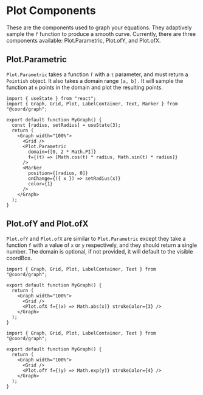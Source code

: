 # Plot Components

These are the components used to graph your equations. They adaptively sample the `f` function to produce a smooth curve. Currently, there are three components available: Plot.Parametric, Plot.ofY, and Plot.ofX.

## Plot.Parametric

`Plot.Parametric` takes a function `f` with a `t` parameter, and must return a `Pointish` object. It also takes a domain range `[a, b]` . It will sample the function at `n` points in the domain and plot the resulting points.

```tsx live
import { useState } from "react";
import { Graph, Grid, Plot, LabelContainer, Text, Marker } from "@coord/graph";

export default function MyGraph() {
  const [radius, setRadius] = useState(3);
  return (
    <Graph width="100%">
      <Grid />
      <Plot.Parametric
        domain={[0, 2 * Math.PI]}
        f={(t) => [Math.cos(t) * radius, Math.sin(t) * radius]}
      />
      <Marker
        position={[radius, 0]}
        onChange={({ x }) => setRadius(x)}
        color={1}
      />
    </Graph>
  );
}
```

## Plot.ofY and Plot.ofX

`Plot.ofY` and `Plot.ofX` are similar to `Plot.Parametric` except they take a function `f` with a value of `x` or `y` respectively, and they should return a single number. The domain is optional, if not provided, it will default to the visible coordBox.

```tsx live
import { Graph, Grid, Plot, LabelContainer, Text } from "@coord/graph";

export default function MyGraph() {
  return (
    <Graph width="100%">
      <Grid />
      <Plot.ofX f={(x) => Math.abs(x)} strokeColor={3} />
    </Graph>
  );
}
```

```tsx live
import { Graph, Grid, Plot, LabelContainer, Text } from "@coord/graph";

export default function MyGraph() {
  return (
    <Graph width="100%">
      <Grid />
      <Plot.ofY f={(y) => Math.exp(y)} strokeColor={4} />
    </Graph>
  );
}
```
